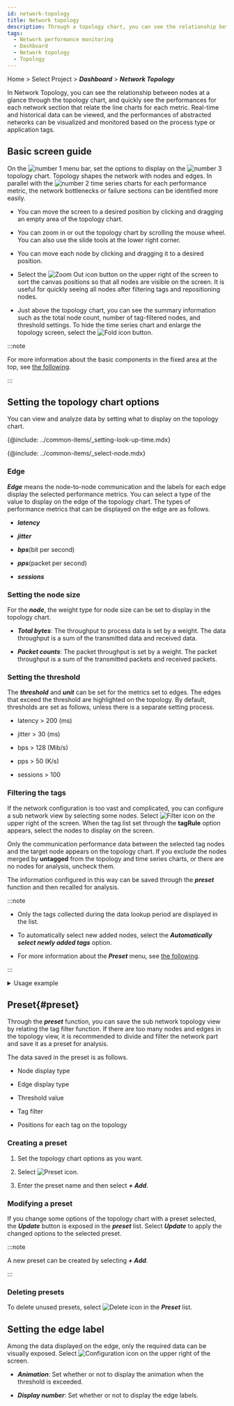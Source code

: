 ```yaml
---
id: network-topology
title: Network topology
description: Through a topology chart, you can see the relationship between nodes and quickly see the performance for each network section.
tags:
  - Network performance monitoring
  - Dashboard
  - Network topology
  - Topology
---
```


Home > Select Project > **_Dashboard_** > **_Network Topology_**

In Network Topology, you can see the relationship between nodes at a glance through the topology chart, and quickly see the performances for each network section that relate the line charts for each metric. Real-time and historical data can be viewed, and the performances of abstracted networks can be visualized and monitored based on the process type or application tags.

## Basic screen guide

<ImgLang img="npm-dashboad-network-topology.png" desc="Network topology" />

On the ![number 1](/img/number-01.png) menu bar, set the options to display on the ![number 3](/img/number-03.png) topology chart. Topology shapes the network with nodes and edges. In parallel with the ![number 2](/img/number-02.png) time series charts for each performance metric, the network bottlenecks or failure sections can be identified more easily.

-   You can move the screen to a desired position by clicking and dragging an empty area of the topology chart.

-   You can zoom in or out the topology chart by scrolling the mouse wheel. You can also use the slide tools at the lower right corner.

-   You can move each node by clicking and dragging it to a desired position.

-   Select the ![Zoom Out icon](/img/ic-fit-content.svg) button on the upper right of the screen to sort the canvas positions so that all nodes are visible on the screen. It is useful for quickly seeing all nodes after filtering tags and repositioning nodes.

-   Just above the topology chart, you can see the summary information such as the total node count, number of tag-filtered nodes, and threshold settings. To hide the time series chart and enlarge the topology screen, select the ![Fold icon](/img/ic-menu-fold.svg) button.

    <ImgLang img="npm-dashboad-network-topology-status-summary.png" desc="Summary information" />

:::note

For more information about the basic components in the fixed area at the top, see [the following](../main-ui-intro).

:::

## Setting the topology chart options

You can view and analyze data by setting what to display on the topology chart.

<ImgLang img="npm-dashboard-topology-menubar.png" desc="" />

<!-- 조회 시간 설정하기-->

{@include: ../common-items/_setting-look-up-time.mdx}

<!-- 노드 선택하기-->

{@include: ../common-items/_select-node.mdx} 

### Edge

<ImgLang img="npm-dashboard-topology-edge.png" desc="Edge" />

**_Edge_** means the node-to-node communication and the labels for each edge display the selected performance metrics. You can select a type of the value to display on the edge of the topology chart. The types of performance metrics that can be displayed on the edge are as follows.

-   **_latency_**

-   **_jitter_**

-   **_bps_**(bit per second)

-   **_pps_**(packet per second)

-   **_sessions_**

### Setting the node size

For the **_node_**, the weight type for node size can be set to display in the topology chart.

-   **_Total bytes_**: The throughput to process data is set by a weight. The data throughput is a sum of the transmitted data and received data.

-   **_Packet counts_**: The packet throughput is set by a weight. The packet throughput is a sum of the transmitted packets and received packets.

### Setting the threshold

The **_threshold_** and **_unit_** can be set for the metrics set to edges. The edges that exceed the threshold are highlighted on the topology. By default, thresholds are set as follows, unless there is a separate setting process.

-   latency > 200 (ms)

-   jitter > 30 (ms)

-   bps > 128 (Mib/s)

-   pps > 50 (K/s)

-   sessions > 100

### Filtering the tags

If the network configuration is too vast and complicated, you can configure a sub network view by selecting some nodes. Select ![Filter icon](/img/ico-filter.svg) on the upper right of the screen. When the tag list set through the **tagRule** option appears, select the nodes to display on the screen.

<ImgLang img="npm-dashboard-topology-tag-filtering.png" desc="" />

Only the communication performance data between the selected tag nodes and the target node appears on the topology chart. If you exclude the nodes merged by **untagged** from the topology and time series charts, or there are no nodes for analysis, uncheck them.

The information configured in this way can be saved through the **_preset_** function and then recalled for analysis.

:::note

-   Only the tags collected during the data lookup period are displayed in the list.

-   To automatically select new added nodes, select the **_Automatically select newly added tags_** option.

-   For more information about the **_Preset_** menu, see [the following](#preset).

:::

<details>
<summary>Usage example</summary>

**To display only some nodes out of all nodes, follow the steps below.**

1.  Select ![Filter icon](/img/ico-filter.svg) on the upper right of the screen.

2.  When the tag list appears, uncheck **_Select All_** and **_Automatically select newly added tags_**.

3.  Select the nodes to display on the topology chart. You can easily find the desired node by searching for the tag name or using the sorting function (![Sort icon](/img/ic-sort-up.svg)).

<ImgLang img="npm-dashboard-topology-tag-filtering-01.png" desc="Usage example 1" />

**To exclude specific nodes out of all nodes, follow the steps below.**

1.  Select ![Filter icon](/img/ico-filter.svg) on the upper right of the screen.

2.  When the tag list appears, select **_Select All_** and **_Automatically select newly added tags_**.

3.  Use the search and sorting functions to unselect the nodes.

<ImgLang img="npm-dashboard-topology-tag-filtering-02.png" desc="Usage example 2" />

:::note

If you select the **_Select All_** option and then unselect some nodes, **_Select All_** is automatically deselected.

:::

</details>

## Preset{#preset}

Through the **_preset_** function, you can save the sub network topology view by relating the tag filter function. If there are too many nodes and edges in the topology view, it is recommended to divide and filter the network part and save it as a preset for analysis.

<ImgLang img="npm-dashboard-topology-preset.png" desc="Preset" />

The data saved in the preset is as follows.

-   Node display type

-   Edge display type

-   Threshold value

-   Tag filter

-   Positions for each tag on the topology

### Creating a preset

1.  Set the topology chart options as you want.

2.  Select ![Preset icon](/img/ic-history.svg).

3.  Enter the preset name and then select **_+ Add_**.

### Modifying a preset

<ImgLang img="npm-dashboard-topology-preset-update.png" desc="Preset update" />

If you change some options of the topology chart with a preset selected, the **_Update_** button is exposed in the **_preset_** list. Select **_Update_** to apply the changed options to the selected preset.

:::note

A new preset can be created by selecting **_+ Add_**.

:::

### Deleting presets

To delete unused presets, select ![Delete icon](/img/ico-trash.svg) in the **_Preset_** list.

## Setting the edge label

Among the data displayed on the edge, only the required data can be visually exposed. Select ![Configuration icon](/img/ico-setting.svg) on the upper right of the screen.

<ImgLang img="npm-dashboard-topology-edge-setting.png" desc="Edge setting" />

-   **_Animation_**: Set whether or not to display the animation when the threshold is exceeded.

-   **_Display number_**: Set whether or not to display the edge labels.
